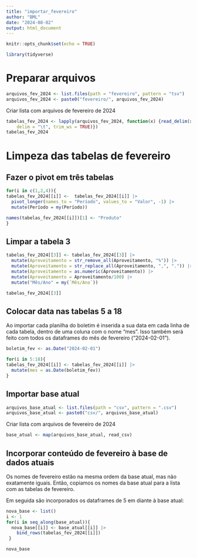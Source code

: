 ```yaml
---
title: "importar_fevereiro"
author: "BML"
date: "2024-08-02"
output: html_document
---
```


```r
knitr::opts_chunk$set(echo = TRUE)
```
```r
library(tidyverse)
```

# Preparar arquivos

```r
arquivos_fev_2024 <- list.files(path = "fevereiro", pattern = "tsv")
arquivos_fev_2024 <- paste0("fevereiro/", arquivos_fev_2024)
```
 Criar lista com arquivos de fevereiro de 2024

```r
tabelas_fev_2024 <- lapply(arquivos_fev_2024, function(x) {read_delim(x, 
    delim = "\t", trim_ws = TRUE)})  
tabelas_fev_2024
```
# Limpeza das tabelas de fevereiro
## Fazer o pivot em três tabelas

```r
for(i in c(1,2,4)){
tabelas_fev_2024[[i]] <-  tabelas_fev_2024[[i]] |> 
  pivot_longer(names_to = "Período", values_to = "Valor", -1) |> 
  mutate(Período = my(Período)) 

names(tabelas_fev_2024[[i]])[1] <- "Produto"  
}


```
## Limpar a tabela 3
```r
tabelas_fev_2024[[3]] <- tabelas_fev_2024[[3]] |> 
  mutate(Aproveitamento = str_remove_all(Aproveitamento, "%")) |> 
  mutate(Aproveitamento = str_replace_all(Aproveitamento, ",", ".")) |> 
  mutate(Aproveitamento = as.numeric(Aproveitamento)) |> 
  mutate(Aproveitamento = Aproveitamento/100) |> 
  mutate("Mês/Ano" = my(`Mês/Ano`))

tabelas_fev_2024[[3]]
```
## Colocar data nas tabelas 5 a 18

Ao importar cada planilha do boletim é inserida a sua data em cada linha de cada tabela, dentro de uma coluna com o nome "mes". Isso também será feito com todos os dataframes do mês de fevereiro ("2024-02-01").

```r
boletim_fev <- as.Date("2024-02-01")

for(i in 5:18){
tabelas_fev_2024[[i]] <- tabelas_fev_2024[[i]] |> 
  mutate(mes = as.Date(boletim_fev))
}
```

## Importar base atual

```r
arquivos_base_atual <- list.files(path = "csv", pattern = ".csv")
arquivos_base_atual <- paste0("csv/", arquivos_base_atual)
```
 Criar lista com arquivos de fevereiro de 2024
```r
base_atual <- map(arquivos_base_atual, read_csv)  
```


## Incorporar conteúdo de fevereiro à base de dados atuais

Os nomes de fevereiro estão na mesma ordem da base atual, mas não exatamente iguais. Então, copiamos os nomes da base atual para a lista com as tabelas de fevereiro.


Em seguida são incorporados os dataframes de 5 em diante à base atual:
```r
nova_base <- list()
i <- 1
for(i in seq_along(base_atual)){
  nova_base[[i]] <- base_atual[[i]] |> 
    bind_rows(tabelas_fev_2024[[i]])  
 }
```

```r
nova_base
```
